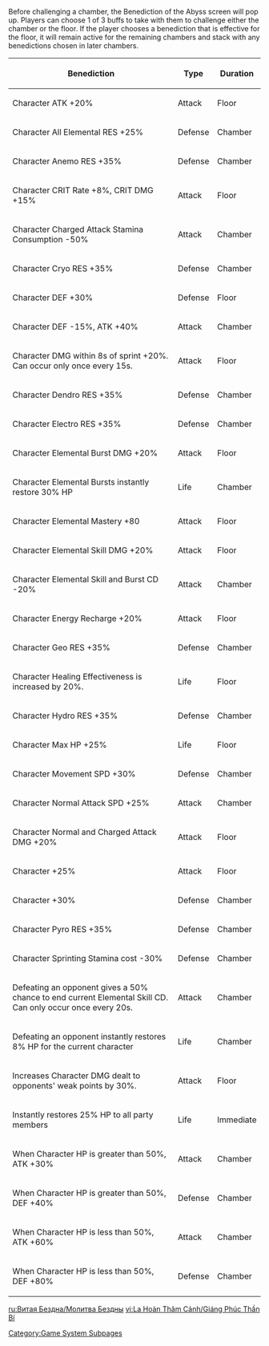 {{SpiralAbyssTabs}}
Before challenging a chamber, the Benediction of the Abyss screen will pop up. Players can choose 1 of 3 buffs to take with them to challenge either the chamber or the floor. If the player chooses a benediction that is effective for the floor, it will remain active for the remaining chambers and stack with any benedictions chosen in later chambers.

{| class="wikitable sortable"
! Benediction !! Type !! Duration
|-
| Character ATK +20% || Attack || Floor
|-
| Character All Elemental RES +25% || Defense || Chamber
|-
| Character Anemo RES +35% || Defense || Chamber
|-
| Character CRIT Rate +8%, CRIT DMG +15% || Attack || Floor
|-
| Character Charged Attack Stamina Consumption -50% || Attack || Chamber
|-
| Character Cryo RES +35% || Defense || Chamber
|-
| Character DEF +30% || Defense || Floor
|-
| Character DEF -15%, ATK +40% || Attack || Chamber
|-
| Character DMG within 8s of sprint +20%. Can occur only once every 15s. || Attack || Floor
|-
| Character Dendro RES +35% || Defense || Chamber
|-
| Character Electro RES +35% || Defense || Chamber
|-
| Character Elemental Burst DMG +20% || Attack || Floor
|-
| Character Elemental Bursts instantly restore 30% HP || Life || Chamber
|-
| Character Elemental Mastery +80 || Attack || Floor
|-
| Character Elemental Skill DMG +20% || Attack || Floor
|-
| Character Elemental Skill and Burst CD -20% || Attack || Chamber
|-
| Character Energy Recharge +20% || Attack || Floor
|-
| Character Geo RES +35% || Defense || Chamber
|-
| Character Healing Effectiveness is increased by 20%. || Life || Floor
|-
| Character Hydro RES +35% || Defense || Chamber
|-
| Character Max HP +25% || Life || Floor
|-
| Character Movement SPD +30% || Defense || Chamber
|-
| Character Normal Attack SPD +25% || Attack || Chamber
|-
| Character Normal and Charged Attack DMG +20% || Attack || Floor
|-
| Character {{Color|Physical DMG}} +25% || Attack || Floor
|-
| Character {{Color|Physical RES}} +30% || Defense || Chamber
|-
| Character Pyro RES +35% || Defense || Chamber
|-
| Character Sprinting Stamina cost -30% || Defense || Chamber
|-
| Defeating an opponent gives a 50% chance to end current Elemental Skill CD. Can only occur once every 20s. || Attack || Chamber
|-
| Defeating an opponent instantly restores 8% HP for the current character || Life || Chamber
|-
| Increases Character DMG dealt to opponents' weak points by 30%. || Attack || Floor
|-
| Instantly restores 25% HP to all party members || Life || Immediate
|-
| When Character HP is greater than 50%, ATK +30% || Attack || Chamber
|-
| When Character HP is greater than 50%, DEF +40% || Defense || Chamber
|-
| When Character HP is less than 50%, ATK +60% || Attack || Chamber
|-
| When Character HP is less than 50%, DEF +80% || Defense || Chamber
|}
[[Category:Game System Subpages]]

[[ru:Витая Бездна/Молитва Бездны]]
[[vi:La Hoàn Thâm Cảnh/Giáng Phúc Thần Bí]]